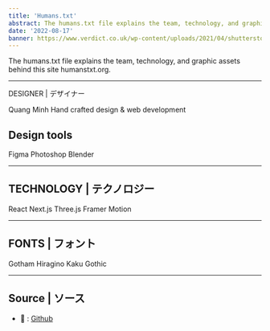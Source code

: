 ```yaml
---
title: 'Humans.txt'
abstract: The humans.txt file explains the team, technology, and graphic assets behind this site humanstxt.org.
date: '2022-08-17'
banner: https://www.verdict.co.uk/wp-content/uploads/2021/04/shutterstock_1583248045.jpg
---
```


The humans.txt file explains the team, technology,
and graphic assets behind this site humanstxt.org.

---

DESIGNER | デザイナー

Quang Minh
Hand crafted design & web development

## Design tools

Figma
Photoshop
Blender

---

## TECHNOLOGY | テクノロジー

React
Next.js
Three.js
Framer Motion

---

## FONTS | フォント

Gotham
Hiragino Kaku Gothic

---

## Source | ソース

- 🔗 : [Github](https://github.com/dinhquangminh98/portfolio)
